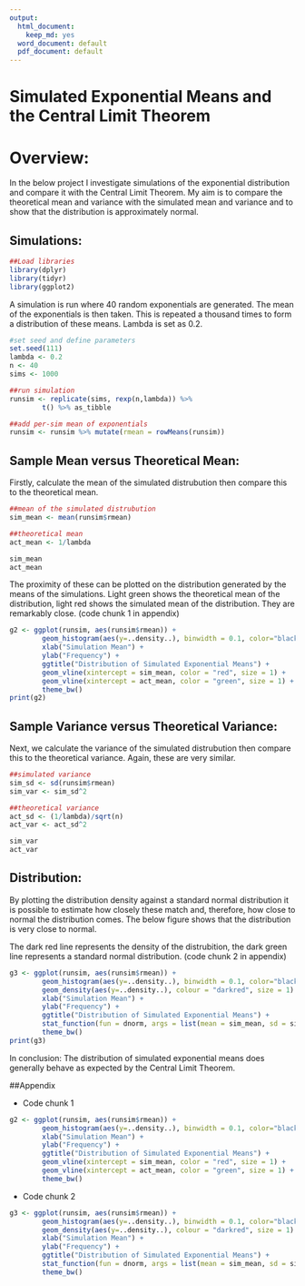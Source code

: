 ---
output:
  html_document:
    keep_md: yes
  word_document: default
  pdf_document: default
---

Simulated Exponential Means and the Central Limit Theorem
=====================================================================================================


# Overview:

In the below project I investigate simulations of the exponential distribution and compare it with the Central Limit Theorem. My aim is to compare the theoretical mean and variance with the simulated mean and variance and to show that the distribution is approximately normal.


## Simulations: 

```{r message=FALSE}
##Load libraries
library(dplyr)
library(tidyr)
library(ggplot2)
```

A simulation is run where 40 random exponentials are generated. The mean of the exponentials is then taken. This is repeated a thousand times to form a distribution of these means. Lambda is set as 0.2.

```{r}
#set seed and define parameters
set.seed(111)
lambda <- 0.2
n <- 40
sims <- 1000

##run simulation
runsim <- replicate(sims, rexp(n,lambda)) %>% 
        t() %>% as_tibble

##add per-sim mean of exponentials
runsim <- runsim %>% mutate(rmean = rowMeans(runsim))
```


## Sample Mean versus Theoretical Mean: 

Firstly, calculate the mean of the simulated distrubution then compare this to the theoretical mean.

```{r}
##mean of the simulated distrubution
sim_mean <- mean(runsim$rmean)

##theoretical mean
act_mean <- 1/lambda

sim_mean
act_mean
```

The proximity of these can be plotted on the distribution generated by the means of the simulations. Light green shows the theoretical mean of the distribution, light red shows the simulated mean of the distribution. They are remarkably close. (code chunk 1 in appendix)

```{r echo=FALSE}
g2 <- ggplot(runsim, aes(runsim$rmean)) +
        geom_histogram(aes(y=..density..), binwidth = 0.1, color="black", fill="#84a7e0") + 
        xlab("Simulation Mean") + 
        ylab("Frequency") + 
        ggtitle("Distribution of Simulated Exponential Means") +
        geom_vline(xintercept = sim_mean, color = "red", size = 1) +
        geom_vline(xintercept = act_mean, color = "green", size = 1) +
        theme_bw()
print(g2)
```


## Sample Variance versus Theoretical Variance: 

Next, we calculate the variance of the simulated distrubution then compare this to the theoretical variance. Again, these are very similar.

```{r}
##simulated variance
sim_sd <- sd(runsim$rmean)
sim_var <- sim_sd^2

##theoretical variance
act_sd <- (1/lambda)/sqrt(n)
act_var <- act_sd^2

sim_var
act_var
```


## Distribution: 

By plotting the distribution density against a standard normal distribution it is possible to estimate how closely these match and, therefore, how close to normal the distribution comes. The below figure shows that the distribution is very close to normal.

The dark red line represents the density of the distrubition, the dark green line represents a standard normal distribution. (code chunk 2 in appendix)

```{r echo=FALSE}
g3 <- ggplot(runsim, aes(runsim$rmean)) +
        geom_histogram(aes(y=..density..), binwidth = 0.1, color="black", fill="#84a7e0") + 
        geom_density(aes(y=..density..), colour = "darkred", size = 1) +
        xlab("Simulation Mean") + 
        ylab("Frequency") + 
        ggtitle("Distribution of Simulated Exponential Means") +
        stat_function(fun = dnorm, args = list(mean = sim_mean, sd = sim_sd), colour = "darkgreen", size = 1) + 
        theme_bw()
print(g3)
```

In conclusion: The distribution of simulated exponential means does generally behave as expected by the Central Limit Theorem.

##Appendix

* Code chunk 1
```{r}
g2 <- ggplot(runsim, aes(runsim$rmean)) +
        geom_histogram(aes(y=..density..), binwidth = 0.1, color="black", fill="#84a7e0") + 
        xlab("Simulation Mean") + 
        ylab("Frequency") + 
        ggtitle("Distribution of Simulated Exponential Means") +
        geom_vline(xintercept = sim_mean, color = "red", size = 1) +
        geom_vline(xintercept = act_mean, color = "green", size = 1) +
        theme_bw()
```

* Code chunk 2
```{r}
g3 <- ggplot(runsim, aes(runsim$rmean)) +
        geom_histogram(aes(y=..density..), binwidth = 0.1, color="black", fill="#84a7e0") + 
        geom_density(aes(y=..density..), colour = "darkred", size = 1) +
        xlab("Simulation Mean") + 
        ylab("Frequency") + 
        ggtitle("Distribution of Simulated Exponential Means") +
        stat_function(fun = dnorm, args = list(mean = sim_mean, sd = sim_sd), colour = "darkgreen", size = 1) + 
        theme_bw()
```

